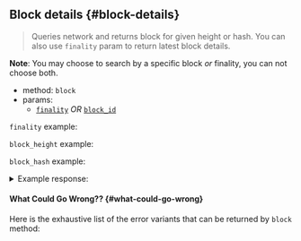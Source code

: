 
## Block details {#block-details}

> Queries network and returns block for given height or hash. You can also use
> `finality` param to return latest block details.

**Note**: You may choose to search by a specific block _or_ finality, you can not choose both.

- method: `block`
- params:
  - [`finality`](/api/rpc/setup#using-finality-param) _OR_ [`block_id`](/api/rpc/setup#using-block_id-param)

`finality` example:

<Tabs groupId="code-tabs">
  <TabItem value="json" label="JSON" default>
    <FinalityRequestJson />
  </TabItem>
  <TabItem value="js" label="JavaScript">
    <FinalityRequestJs />
  </TabItem>
  <TabItem value="http" label="HTTPie">
    <FinalityRequestBash />
  </TabItem>
</Tabs>

`block_height` example:

<Tabs groupId="code-tabs">
  <TabItem value="json" label="JSON" default>
    <BlockHeightRequestJson />
  </TabItem>
  <TabItem value="js" label="JavaScript">
    <BlockHeightRequestJs />
  </TabItem>
  <TabItem value="http" label="HTTPie">
    <BlockHeightRequestBash />
  </TabItem>
</Tabs>

`block_hash` example:

<Tabs groupId="code-tabs">
  <TabItem value="json" label="JSON" default>
    <BlockHashRequestJson />
  </TabItem>
  <TabItem value="js" label="JavaScript">
    <BlockHashRequestJs />
  </TabItem>
  <TabItem value="http" label="HTTPie">
    <BlockHashRequestBash />
  </TabItem>
</Tabs>

<details>
  <summary>Example response:</summary>
  <ResponseJson />
</details>

#### What Could Go Wrong?? {#what-could-go-wrong}

<ErrorSchemaDescription />

Here is the exhaustive list of the error variants that can be returned by `block` method:

<ErrorSchemaTable />
